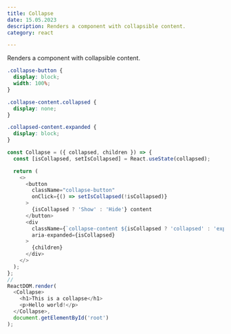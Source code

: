 ```yaml
---
title: Collapse
date: 15.05.2023
description: Renders a component with collapsible content.
category: react

---
```


Renders a component with collapsible content.

```css
.collapse-button {
  display: block;
  width: 100%;
}

.collapse-content.collapsed {
  display: none;
}

.collapsed-content.expanded {
  display: block;
}

```

```js
const Collapse = ({ collapsed, children }) => {
  const [isCollapsed, setIsCollapsed] = React.useState(collapsed);

  return (
    <>
      <button
        className="collapse-button"
        onClick={() => setIsCollapsed(!isCollapsed)}
      >
        {isCollapsed ? 'Show' : 'Hide'} content
      </button>
      <div
        className={`collapse-content ${isCollapsed ? 'collapsed' : 'expanded'}`}
        aria-expanded={isCollapsed}
      >
        {children}
      </div>
    </>
  );
};
//
ReactDOM.render(
  <Collapse>
    <h1>This is a collapse</h1>
    <p>Hello world!</p>
  </Collapse>,
  document.getElementById('root')
);

```